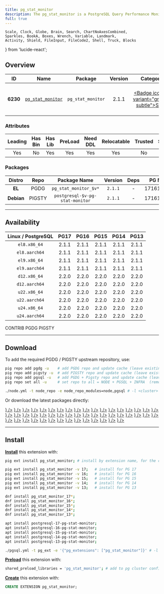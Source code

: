 ```yaml
---
title: pg_stat_monitor
description: The pg_stat_monitor is a PostgreSQL Query Performance Monitoring tool, based on PostgreSQL contrib module pg_stat_statements. pg_stat_monitor provides aggregated statistics, client information, plan details including plan, and histogram information.
full: true
---
```


    Scale, Clock, Globe, Brain, Search, ChartNoAxesCombined,
    Sparkles, BookA, Boxes, Wrench, Variable, Landmark,
    Activity, Shield, FileInput, FileCode2, Shell, Truck, Blocks
} from 'lucide-react';

## Overview

| <TooltipIconButton tooltip="Extension unique identifier" side="top">ID</TooltipIconButton> | <TooltipIconButton tooltip="Extension name" side="top">Name</TooltipIconButton> | <TooltipIconButton tooltip="Package name for installation" side="top">Package</TooltipIconButton> | <TooltipIconButton tooltip="Latest available extension version" side="top">Version</TooltipIconButton> | <TooltipIconButton tooltip="Extension category" side="top">Category</TooltipIconButton> | <TooltipIconButton tooltip="Open source license" side="top">License</TooltipIconButton> | <TooltipIconButton tooltip="Programming language" side="top">Lang</TooltipIconButton> |
|:--------:|:--------:|:----------:|:--------------:|:---------------------------------------:|:------------------------------------------------------:|:----:|
| **6230** | [`pg_stat_monitor`](https://github.com/percona/pg_stat_monitor) | `pg_stat_monitor` | 2.1.1 | <a href="/ext/stat" className="no-underline"><Badge icon={<Activity />} variant="green-subtle">STAT</Badge></a> | <a href="/ext/list/license#bsd-3-clause" className="no-underline"><Badge icon={<Scale />} variant="blue-subtle">BSD 3-Clause</Badge></a> | <a href="/ext/list/lang#c"><Badge icon={<FileCode2 />} variant="blue-subtle">C</Badge></a> |

### Attributes

| <TooltipIconButton tooltip="The Primary Leading extension in the Package" side="top">Leading</TooltipIconButton> | <TooltipIconButton tooltip="Contains binary utils" side="top">Has Bin</TooltipIconButton> | <TooltipIconButton tooltip="Contains .so shared library files" side="top">Has Lib</TooltipIconButton> | <TooltipIconButton tooltip="Requires preloading via shared_preload_libraries" side="top">PreLoad</TooltipIconButton> | <TooltipIconButton tooltip="Requires CREATE EXTENSION DDL command" side="top">Need DDL</TooltipIconButton> | <TooltipIconButton tooltip="Can be installed in any schema" side="top">Relocatable</TooltipIconButton> | <TooltipIconButton tooltip="Can be created by non-superuser" side="top">Trusted</TooltipIconButton> | <TooltipIconButton tooltip="Schemas used by this extension" side="top">Schemas</TooltipIconButton> |
|:-------:|:-------:|:-------:|:-------:|:--------:|:-----------:|:-------:|:-------:|
| Yes | No | Yes | Yes | Yes | Yes | No | - |

### Packages

| <TooltipIconButton tooltip="Linux distribution family, EL or Debian" side="top">Distro</TooltipIconButton> | <TooltipIconButton tooltip="Package repository" side="top">Repo</TooltipIconButton> | <TooltipIconButton tooltip="The RPM/DEB Package Name Pattern (replace $v with real pg major)" side="top">Package Name</TooltipIconButton> | <TooltipIconButton tooltip="Latest package version" side="top">Version</TooltipIconButton> | <TooltipIconButton tooltip="RPM/DEB Package dependencies" side="top">Deps</TooltipIconButton> | <TooltipIconButton tooltip="Available in these PostgreSQL Major Versions" side="top">PG Major</TooltipIconButton> |
|:----------:|:--------:|:------------------------:|:-----------:|:------------:|:------------------:|
|   **EL**   | <Badge variant="blue-subtle"><span className="font-bold">PGDG</span></Badge> | `pg_stat_monitor_$v*` | `2.1.1` | - | <Badge variant="green-subtle">17</Badge><Badge variant="green-subtle">16</Badge><Badge variant="green-subtle">15</Badge><Badge variant="green-subtle">14</Badge><Badge variant="green-subtle">13</Badge> |
| **Debian** | <Badge variant="amber-subtle"><span className="font-bold">PIGSTY</span></Badge> | `postgresql-$v-pg-stat-monitor` | `2.1.1` | - | <Badge variant="green-subtle">17</Badge><Badge variant="green-subtle">16</Badge><Badge variant="green-subtle">15</Badge><Badge variant="green-subtle">14</Badge><Badge variant="green-subtle">13</Badge> |



------

## Availability

| <TooltipIconButton tooltip="Linux Distro Arch / PostgreSQL Major Version" side="top">Linux / PostgreSQL </TooltipIconButton> | **PG17** | **PG16** | **PG15** | **PG14** | **PG13** |
|:-----:|:-----:|:-----:|:-----:|:-----:|:-----:|
| `el8.x86_64` | <Badge variant="blue-subtle">2.1.1</Badge> | <Badge variant="blue-subtle">2.1.1</Badge> | <Badge variant="blue-subtle">2.1.1</Badge> | <Badge variant="blue-subtle">2.1.1</Badge> | <Badge variant="blue-subtle">2.1.1</Badge> |
| `el8.aarch64` | <Badge variant="blue-subtle">2.1.1</Badge> | <Badge variant="blue-subtle">2.1.1</Badge> | <Badge variant="blue-subtle">2.1.1</Badge> | <Badge variant="blue-subtle">2.1.1</Badge> | <Badge variant="blue-subtle">2.1.1</Badge> |
| `el9.x86_64` | <Badge variant="blue-subtle">2.1.1</Badge> | <Badge variant="blue-subtle">2.1.1</Badge> | <Badge variant="blue-subtle">2.1.1</Badge> | <Badge variant="blue-subtle">2.1.1</Badge> | <Badge variant="blue-subtle">2.1.1</Badge> |
| `el9.aarch64` | <Badge variant="blue-subtle">2.1.1</Badge> | <Badge variant="blue-subtle">2.1.1</Badge> | <Badge variant="blue-subtle">2.1.1</Badge> | <Badge variant="blue-subtle">2.1.1</Badge> | <Badge variant="blue-subtle">2.1.1</Badge> |
| `d12.x86_64` | <Badge variant="amber-subtle">2.2.0</Badge> | <Badge variant="amber-subtle">2.2.0</Badge> | <Badge variant="amber-subtle">2.2.0</Badge> | <Badge variant="amber-subtle">2.2.0</Badge> | <Badge variant="amber-subtle">2.2.0</Badge> |
| `d12.aarch64` | <Badge variant="amber-subtle">2.2.0</Badge> | <Badge variant="amber-subtle">2.2.0</Badge> | <Badge variant="amber-subtle">2.2.0</Badge> | <Badge variant="amber-subtle">2.2.0</Badge> | <Badge variant="amber-subtle">2.2.0</Badge> |
| `u22.x86_64` | <Badge variant="amber-subtle">2.2.0</Badge> | <Badge variant="amber-subtle">2.2.0</Badge> | <Badge variant="amber-subtle">2.2.0</Badge> | <Badge variant="amber-subtle">2.2.0</Badge> | <Badge variant="amber-subtle">2.2.0</Badge> |
| `u22.aarch64` | <Badge variant="amber-subtle">2.2.0</Badge> | <Badge variant="amber-subtle">2.2.0</Badge> | <Badge variant="amber-subtle">2.2.0</Badge> | <Badge variant="amber-subtle">2.2.0</Badge> | <Badge variant="amber-subtle">2.2.0</Badge> |
| `u24.x86_64` | <Badge variant="amber-subtle">2.2.0</Badge> | <Badge variant="amber-subtle">2.2.0</Badge> | <Badge variant="amber-subtle">2.2.0</Badge> | <Badge variant="amber-subtle">2.2.0</Badge> | <Badge variant="amber-subtle">2.2.0</Badge> |
| `u24.aarch64` | <Badge variant="amber-subtle">2.2.0</Badge> | <Badge variant="amber-subtle">2.2.0</Badge> | <Badge variant="amber-subtle">2.2.0</Badge> | <Badge variant="amber-subtle">2.2.0</Badge> | <Badge variant="amber-subtle">2.2.0</Badge> |

<Badge variant="green-subtle"><span className="font-black">CONTRIB</span></Badge> <Badge variant="blue-subtle"><span className="font-black">PGDG</span></Badge> <Badge variant="amber-subtle"><span className="font-black">PIGSTY</span></Badge>

------

## Download

To add the required PGDG / PIGSTY upstream repository, use:

```bash tab="pig"
pig repo add pgdg -u    # add PGDG repo and update cache (leave existing repos)
pig repo add pigsty -u  # add PIGSTY repo and update cache (leave existing repos)
pig repo add pgsql -u   # add PGDG + Pigsty repo and update cache (leave existing repos)
pig repo set all -u     # set repo to all = NODE + PGSQL + INFRA  (remove existing repos)
```
```bash tab="pigsty"
./node.yml -t node_repo -e node_repo_modules=node,pgsql # -l <cluster>
```

Or download the latest packages directly:

<Files>
    <Folder name="el8.x86_64">
        <a href="https://download.postgresql.org/pub/repos/yum/17/redhat/rhel-8-x86_64/pg_stat_monitor_17-2.1.1-1PGDG.rhel8.x86_64.rpm"><File name="pg_stat_monitor_17-2.1.1-1PGDG.rhel8.x86_64.rpm" icon={<Package className="text-emerald-500" />} /></a>
        <a href="https://download.postgresql.org/pub/repos/yum/16/redhat/rhel-8-x86_64/pg_stat_monitor_16-2.1.1-1PGDG.rhel8.x86_64.rpm"><File name="pg_stat_monitor_16-2.1.1-1PGDG.rhel8.x86_64.rpm" icon={<Package className="text-emerald-500" />} /></a>
        <a href="https://download.postgresql.org/pub/repos/yum/15/redhat/rhel-8-x86_64/pg_stat_monitor_15-2.1.1-1PGDG.rhel8.x86_64.rpm"><File name="pg_stat_monitor_15-2.1.1-1PGDG.rhel8.x86_64.rpm" icon={<Package className="text-emerald-500" />} /></a>
        <a href="https://download.postgresql.org/pub/repos/yum/14/redhat/rhel-8-x86_64/pg_stat_monitor_14-2.1.1-1PGDG.rhel8.x86_64.rpm"><File name="pg_stat_monitor_14-2.1.1-1PGDG.rhel8.x86_64.rpm" icon={<Package className="text-emerald-500" />} /></a>
        <a href="https://download.postgresql.org/pub/repos/yum/13/redhat/rhel-8-x86_64/pg_stat_monitor_13-2.1.1-1PGDG.rhel8.x86_64.rpm"><File name="pg_stat_monitor_13-2.1.1-1PGDG.rhel8.x86_64.rpm" icon={<Package className="text-emerald-500" />} /></a>
    </Folder>
    <Folder name="el8.aarch64">
        <a href="https://download.postgresql.org/pub/repos/yum/17/redhat/rhel-8-aarch64/pg_stat_monitor_17-2.1.1-1PGDG.rhel8.aarch64.rpm"><File name="pg_stat_monitor_17-2.1.1-1PGDG.rhel8.aarch64.rpm" icon={<Package className="text-orange-500" />} /></a>
        <a href="https://download.postgresql.org/pub/repos/yum/16/redhat/rhel-8-aarch64/pg_stat_monitor_16-2.1.1-1PGDG.rhel8.aarch64.rpm"><File name="pg_stat_monitor_16-2.1.1-1PGDG.rhel8.aarch64.rpm" icon={<Package className="text-orange-500" />} /></a>
        <a href="https://download.postgresql.org/pub/repos/yum/15/redhat/rhel-8-aarch64/pg_stat_monitor_15-2.1.1-1PGDG.rhel8.aarch64.rpm"><File name="pg_stat_monitor_15-2.1.1-1PGDG.rhel8.aarch64.rpm" icon={<Package className="text-orange-500" />} /></a>
        <a href="https://download.postgresql.org/pub/repos/yum/14/redhat/rhel-8-aarch64/pg_stat_monitor_14-2.1.1-1PGDG.rhel8.aarch64.rpm"><File name="pg_stat_monitor_14-2.1.1-1PGDG.rhel8.aarch64.rpm" icon={<Package className="text-orange-500" />} /></a>
        <a href="https://download.postgresql.org/pub/repos/yum/13/redhat/rhel-8-aarch64/pg_stat_monitor_13-2.1.1-1PGDG.rhel8.aarch64.rpm"><File name="pg_stat_monitor_13-2.1.1-1PGDG.rhel8.aarch64.rpm" icon={<Package className="text-orange-500" />} /></a>
    </Folder>
    <Folder name="el9.x86_64">
        <a href="https://download.postgresql.org/pub/repos/yum/17/redhat/rhel-9-x86_64/pg_stat_monitor_17-2.1.1-1PGDG.rhel9.x86_64.rpm"><File name="pg_stat_monitor_17-2.1.1-1PGDG.rhel9.x86_64.rpm" icon={<Package className="text-emerald-500" />} /></a>
        <a href="https://download.postgresql.org/pub/repos/yum/16/redhat/rhel-9-x86_64/pg_stat_monitor_16-2.1.1-1PGDG.rhel9.x86_64.rpm"><File name="pg_stat_monitor_16-2.1.1-1PGDG.rhel9.x86_64.rpm" icon={<Package className="text-emerald-500" />} /></a>
        <a href="https://download.postgresql.org/pub/repos/yum/15/redhat/rhel-9-x86_64/pg_stat_monitor_15-2.1.1-1PGDG.rhel9.x86_64.rpm"><File name="pg_stat_monitor_15-2.1.1-1PGDG.rhel9.x86_64.rpm" icon={<Package className="text-emerald-500" />} /></a>
        <a href="https://download.postgresql.org/pub/repos/yum/14/redhat/rhel-9-x86_64/pg_stat_monitor_14-2.1.1-1PGDG.rhel9.x86_64.rpm"><File name="pg_stat_monitor_14-2.1.1-1PGDG.rhel9.x86_64.rpm" icon={<Package className="text-emerald-500" />} /></a>
        <a href="https://download.postgresql.org/pub/repos/yum/13/redhat/rhel-9-x86_64/pg_stat_monitor_13-2.1.1-1PGDG.rhel9.x86_64.rpm"><File name="pg_stat_monitor_13-2.1.1-1PGDG.rhel9.x86_64.rpm" icon={<Package className="text-emerald-500" />} /></a>
    </Folder>
    <Folder name="el9.aarch64">
        <a href="https://download.postgresql.org/pub/repos/yum/17/redhat/rhel-9-aarch64/pg_stat_monitor_17-2.1.1-1PGDG.rhel9.aarch64.rpm"><File name="pg_stat_monitor_17-2.1.1-1PGDG.rhel9.aarch64.rpm" icon={<Package className="text-orange-500" />} /></a>
        <a href="https://download.postgresql.org/pub/repos/yum/16/redhat/rhel-9-aarch64/pg_stat_monitor_16-2.1.1-1PGDG.rhel9.aarch64.rpm"><File name="pg_stat_monitor_16-2.1.1-1PGDG.rhel9.aarch64.rpm" icon={<Package className="text-orange-500" />} /></a>
        <a href="https://download.postgresql.org/pub/repos/yum/15/redhat/rhel-9-aarch64/pg_stat_monitor_15-2.1.1-1PGDG.rhel9.aarch64.rpm"><File name="pg_stat_monitor_15-2.1.1-1PGDG.rhel9.aarch64.rpm" icon={<Package className="text-orange-500" />} /></a>
        <a href="https://download.postgresql.org/pub/repos/yum/14/redhat/rhel-9-aarch64/pg_stat_monitor_14-2.1.1-1PGDG.rhel9.aarch64.rpm"><File name="pg_stat_monitor_14-2.1.1-1PGDG.rhel9.aarch64.rpm" icon={<Package className="text-orange-500" />} /></a>
        <a href="https://download.postgresql.org/pub/repos/yum/13/redhat/rhel-9-aarch64/pg_stat_monitor_13-2.1.1-1PGDG.rhel9.aarch64.rpm"><File name="pg_stat_monitor_13-2.1.1-1PGDG.rhel9.aarch64.rpm" icon={<Package className="text-orange-500" />} /></a>
    </Folder>
    <Folder name="d12.x86_64">
        <a href="https://repo.pigsty.io/apt/pgsql/bookworm/pool/main/p/pg-stat-monitor/postgresql-17-pg-stat-monitor_2.2.0-1PIGSTY~bookworm_amd64.deb"><File name="postgresql-17-pg-stat-monitor_2.2.0-1PIGSTY~bookworm_amd64.deb" icon={<Box className="text-emerald-500" />} /></a>
        <a href="https://repo.pigsty.io/apt/pgsql/bookworm/pool/main/p/pg-stat-monitor/postgresql-16-pg-stat-monitor_2.2.0-1PIGSTY~bookworm_amd64.deb"><File name="postgresql-16-pg-stat-monitor_2.2.0-1PIGSTY~bookworm_amd64.deb" icon={<Box className="text-emerald-500" />} /></a>
        <a href="https://repo.pigsty.io/apt/pgsql/bookworm/pool/main/p/pg-stat-monitor/postgresql-15-pg-stat-monitor_2.2.0-1PIGSTY~bookworm_amd64.deb"><File name="postgresql-15-pg-stat-monitor_2.2.0-1PIGSTY~bookworm_amd64.deb" icon={<Box className="text-emerald-500" />} /></a>
        <a href="https://repo.pigsty.io/apt/pgsql/bookworm/pool/main/p/pg-stat-monitor/postgresql-14-pg-stat-monitor_2.2.0-1PIGSTY~bookworm_amd64.deb"><File name="postgresql-14-pg-stat-monitor_2.2.0-1PIGSTY~bookworm_amd64.deb" icon={<Box className="text-emerald-500" />} /></a>
        <a href="https://repo.pigsty.io/apt/pgsql/bookworm/pool/main/p/pg-stat-monitor/postgresql-13-pg-stat-monitor_2.2.0-1PIGSTY~bookworm_amd64.deb"><File name="postgresql-13-pg-stat-monitor_2.2.0-1PIGSTY~bookworm_amd64.deb" icon={<Box className="text-emerald-500" />} /></a>
    </Folder>
    <Folder name="d12.aarch64">
        <a href="https://repo.pigsty.io/apt/pgsql/bookworm/pool/main/p/pg-stat-monitor/postgresql-17-pg-stat-monitor_2.2.0-1PIGSTY~bookworm_arm64.deb"><File name="postgresql-17-pg-stat-monitor_2.2.0-1PIGSTY~bookworm_arm64.deb" icon={<Box className="text-orange-500" />} /></a>
        <a href="https://repo.pigsty.io/apt/pgsql/bookworm/pool/main/p/pg-stat-monitor/postgresql-16-pg-stat-monitor_2.2.0-1PIGSTY~bookworm_arm64.deb"><File name="postgresql-16-pg-stat-monitor_2.2.0-1PIGSTY~bookworm_arm64.deb" icon={<Box className="text-orange-500" />} /></a>
        <a href="https://repo.pigsty.io/apt/pgsql/bookworm/pool/main/p/pg-stat-monitor/postgresql-15-pg-stat-monitor_2.2.0-1PIGSTY~bookworm_arm64.deb"><File name="postgresql-15-pg-stat-monitor_2.2.0-1PIGSTY~bookworm_arm64.deb" icon={<Box className="text-orange-500" />} /></a>
        <a href="https://repo.pigsty.io/apt/pgsql/bookworm/pool/main/p/pg-stat-monitor/postgresql-14-pg-stat-monitor_2.2.0-1PIGSTY~bookworm_arm64.deb"><File name="postgresql-14-pg-stat-monitor_2.2.0-1PIGSTY~bookworm_arm64.deb" icon={<Box className="text-orange-500" />} /></a>
        <a href="https://repo.pigsty.io/apt/pgsql/bookworm/pool/main/p/pg-stat-monitor/postgresql-13-pg-stat-monitor_2.2.0-1PIGSTY~bookworm_arm64.deb"><File name="postgresql-13-pg-stat-monitor_2.2.0-1PIGSTY~bookworm_arm64.deb" icon={<Box className="text-orange-500" />} /></a>
    </Folder>
    <Folder name="u22.x86_64">
        <a href="https://repo.pigsty.io/apt/pgsql/jammy/pool/main/p/pg-stat-monitor/postgresql-17-pg-stat-monitor_2.2.0-1PIGSTY~jammy_amd64.deb"><File name="postgresql-17-pg-stat-monitor_2.2.0-1PIGSTY~jammy_amd64.deb" icon={<Box className="text-emerald-500" />} /></a>
        <a href="https://repo.pigsty.io/apt/pgsql/jammy/pool/main/p/pg-stat-monitor/postgresql-16-pg-stat-monitor_2.2.0-1PIGSTY~jammy_amd64.deb"><File name="postgresql-16-pg-stat-monitor_2.2.0-1PIGSTY~jammy_amd64.deb" icon={<Box className="text-emerald-500" />} /></a>
        <a href="https://repo.pigsty.io/apt/pgsql/jammy/pool/main/p/pg-stat-monitor/postgresql-15-pg-stat-monitor_2.2.0-1PIGSTY~jammy_amd64.deb"><File name="postgresql-15-pg-stat-monitor_2.2.0-1PIGSTY~jammy_amd64.deb" icon={<Box className="text-emerald-500" />} /></a>
        <a href="https://repo.pigsty.io/apt/pgsql/jammy/pool/main/p/pg-stat-monitor/postgresql-14-pg-stat-monitor_2.2.0-1PIGSTY~jammy_amd64.deb"><File name="postgresql-14-pg-stat-monitor_2.2.0-1PIGSTY~jammy_amd64.deb" icon={<Box className="text-emerald-500" />} /></a>
        <a href="https://repo.pigsty.io/apt/pgsql/jammy/pool/main/p/pg-stat-monitor/postgresql-13-pg-stat-monitor_2.2.0-1PIGSTY~jammy_amd64.deb"><File name="postgresql-13-pg-stat-monitor_2.2.0-1PIGSTY~jammy_amd64.deb" icon={<Box className="text-emerald-500" />} /></a>
    </Folder>
    <Folder name="u22.aarch64">
        <a href="https://repo.pigsty.io/apt/pgsql/jammy/pool/main/p/pg-stat-monitor/postgresql-17-pg-stat-monitor_2.2.0-1PIGSTY~jammy_arm64.deb"><File name="postgresql-17-pg-stat-monitor_2.2.0-1PIGSTY~jammy_arm64.deb" icon={<Box className="text-orange-500" />} /></a>
        <a href="https://repo.pigsty.io/apt/pgsql/jammy/pool/main/p/pg-stat-monitor/postgresql-16-pg-stat-monitor_2.2.0-1PIGSTY~jammy_arm64.deb"><File name="postgresql-16-pg-stat-monitor_2.2.0-1PIGSTY~jammy_arm64.deb" icon={<Box className="text-orange-500" />} /></a>
        <a href="https://repo.pigsty.io/apt/pgsql/jammy/pool/main/p/pg-stat-monitor/postgresql-15-pg-stat-monitor_2.2.0-1PIGSTY~jammy_arm64.deb"><File name="postgresql-15-pg-stat-monitor_2.2.0-1PIGSTY~jammy_arm64.deb" icon={<Box className="text-orange-500" />} /></a>
        <a href="https://repo.pigsty.io/apt/pgsql/jammy/pool/main/p/pg-stat-monitor/postgresql-14-pg-stat-monitor_2.2.0-1PIGSTY~jammy_arm64.deb"><File name="postgresql-14-pg-stat-monitor_2.2.0-1PIGSTY~jammy_arm64.deb" icon={<Box className="text-orange-500" />} /></a>
        <a href="https://repo.pigsty.io/apt/pgsql/jammy/pool/main/p/pg-stat-monitor/postgresql-13-pg-stat-monitor_2.2.0-1PIGSTY~jammy_arm64.deb"><File name="postgresql-13-pg-stat-monitor_2.2.0-1PIGSTY~jammy_arm64.deb" icon={<Box className="text-orange-500" />} /></a>
    </Folder>
    <Folder name="u24.x86_64">
        <a href="https://repo.pigsty.io/apt/pgsql/noble/pool/main/p/pg-stat-monitor/postgresql-17-pg-stat-monitor_2.2.0-1PIGSTY~noble_amd64.deb"><File name="postgresql-17-pg-stat-monitor_2.2.0-1PIGSTY~noble_amd64.deb" icon={<Box className="text-emerald-500" />} /></a>
        <a href="https://repo.pigsty.io/apt/pgsql/noble/pool/main/p/pg-stat-monitor/postgresql-16-pg-stat-monitor_2.2.0-1PIGSTY~noble_amd64.deb"><File name="postgresql-16-pg-stat-monitor_2.2.0-1PIGSTY~noble_amd64.deb" icon={<Box className="text-emerald-500" />} /></a>
        <a href="https://repo.pigsty.io/apt/pgsql/noble/pool/main/p/pg-stat-monitor/postgresql-15-pg-stat-monitor_2.2.0-1PIGSTY~noble_amd64.deb"><File name="postgresql-15-pg-stat-monitor_2.2.0-1PIGSTY~noble_amd64.deb" icon={<Box className="text-emerald-500" />} /></a>
        <a href="https://repo.pigsty.io/apt/pgsql/noble/pool/main/p/pg-stat-monitor/postgresql-14-pg-stat-monitor_2.2.0-1PIGSTY~noble_amd64.deb"><File name="postgresql-14-pg-stat-monitor_2.2.0-1PIGSTY~noble_amd64.deb" icon={<Box className="text-emerald-500" />} /></a>
        <a href="https://repo.pigsty.io/apt/pgsql/noble/pool/main/p/pg-stat-monitor/postgresql-13-pg-stat-monitor_2.2.0-1PIGSTY~noble_amd64.deb"><File name="postgresql-13-pg-stat-monitor_2.2.0-1PIGSTY~noble_amd64.deb" icon={<Box className="text-emerald-500" />} /></a>
    </Folder>
    <Folder name="u24.aarch64">
        <a href="https://repo.pigsty.io/apt/pgsql/noble/pool/main/p/pg-stat-monitor/postgresql-17-pg-stat-monitor_2.2.0-1PIGSTY~noble_arm64.deb"><File name="postgresql-17-pg-stat-monitor_2.2.0-1PIGSTY~noble_arm64.deb" icon={<Box className="text-orange-500" />} /></a>
        <a href="https://repo.pigsty.io/apt/pgsql/noble/pool/main/p/pg-stat-monitor/postgresql-16-pg-stat-monitor_2.2.0-1PIGSTY~noble_arm64.deb"><File name="postgresql-16-pg-stat-monitor_2.2.0-1PIGSTY~noble_arm64.deb" icon={<Box className="text-orange-500" />} /></a>
        <a href="https://repo.pigsty.io/apt/pgsql/noble/pool/main/p/pg-stat-monitor/postgresql-15-pg-stat-monitor_2.2.0-1PIGSTY~noble_arm64.deb"><File name="postgresql-15-pg-stat-monitor_2.2.0-1PIGSTY~noble_arm64.deb" icon={<Box className="text-orange-500" />} /></a>
        <a href="https://repo.pigsty.io/apt/pgsql/noble/pool/main/p/pg-stat-monitor/postgresql-14-pg-stat-monitor_2.2.0-1PIGSTY~noble_arm64.deb"><File name="postgresql-14-pg-stat-monitor_2.2.0-1PIGSTY~noble_arm64.deb" icon={<Box className="text-orange-500" />} /></a>
        <a href="https://repo.pigsty.io/apt/pgsql/noble/pool/main/p/pg-stat-monitor/postgresql-13-pg-stat-monitor_2.2.0-1PIGSTY~noble_arm64.deb"><File name="postgresql-13-pg-stat-monitor_2.2.0-1PIGSTY~noble_arm64.deb" icon={<Box className="text-orange-500" />} /></a>
    </Folder>
</Files>

------

## Install

[**Install**](/docs/pgsql/ext/install) this extension with:

```bash tab="pig"
pig ext install pg_stat_monitor; # install by extension name, for the current active PG version

pig ext install pg_stat_monitor -v 17;   # install for PG 17
pig ext install pg_stat_monitor -v 16;   # install for PG 16
pig ext install pg_stat_monitor -v 15;   # install for PG 15
pig ext install pg_stat_monitor -v 14;   # install for PG 14
pig ext install pg_stat_monitor -v 13;   # install for PG 13
```
```bash tab="yum" 
dnf install pg_stat_monitor_17*;
dnf install pg_stat_monitor_16*;
dnf install pg_stat_monitor_15*;
dnf install pg_stat_monitor_14*;
dnf install pg_stat_monitor_13*;
```
```bash tab="apt" 
apt install postgresql-17-pg-stat-monitor;
apt install postgresql-16-pg-stat-monitor;
apt install postgresql-15-pg-stat-monitor;
apt install postgresql-14-pg-stat-monitor;
apt install postgresql-13-pg-stat-monitor;
```
```bash tab="ansible"
./pgsql.yml -t pg_ext -e '{"pg_extensions": ["pg_stat_monitor"]}' # -l <cls>
```

[**Preload**](/docs/pgsql/ext/load) this extension with:

```bash
shared_preload_libraries = 'pg_stat_monitor'; # add to pg cluster config
```

[**Create**](/docs/pgsql/ext/create) this extension with:

```sql
CREATE EXTENSION pg_stat_monitor;
```


